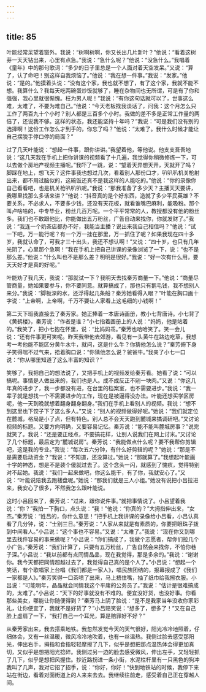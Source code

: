 ```yaml
---
---
---
```

title: 85
---




叶能经常呆望着窗外。我说：“树啊树啊，你又长出几片新叶？”他说：“看着这树芽一天天钻出来，心里有点急。”我说：“急什么呢？”他说：“没急什么。”我唱着《童年》中的那句歌词：“多少的日子里总是一个人面对着天空发呆。”又说：“算了，认了命吧！别这样自我烦恼了。”他说：“我在想一件事。”我说：“发家。”他说：“是的。”他摸着头说：“没有这个家，我也就不想了，有了这个家，我就不能不想。我算什么？我每天吃两碗蛋炒饭就够了，睡在杂物间也无所谓，可是有了你和强强，我心里就很惭愧。枉为男人呢！”我说：“有你这句话就可以了，世事这么难，太难了，不要为难自己。”他说：“今天老板找我谈话了，问我：这个月怎么只工作了两百九十个小时？别人都是三百多个小时。我做的差不多是正常工作量的两倍了，还说我不够。这样的状态，我还能坚持十年吗？”我说：“可是我们没有别的选择啊！这份工作怎么才到手的，你忘了吗？”他说：“太难了。我什么时候才能让自己摆脱手停口停的局面？”

过了几天叶能说：“想起一件事，跟你讲讲。”我望着他，等他说。他支支吾吾地说：“这几天我在手机上把你讲课的视频看了十几遍，我觉得你稍微修炼一下，可以去做个房地产视频主播呢。”我吓了一跳，说：“望着天异想天开，天就开了吗？脚踩在地上，想飞天？这件事我也想过几次，看着别人那份口才，叭叭叭机关枪射出来，都不用过脑似的，这碗饭还真不是我这样的人能吃的。”他说：“你的录像你自己看看吧，也是机关枪叭叭叭呢。”我说：“那我准备了多少天？主播天天要讲，我哪里找那么多话来讲？”他说：“抖音真的是个好东西，造就了多少平民英雄？不要关系，不必求人，不要多少钱，还没有天花板，就看谁嘴巴麻利，能吸粉。那个叫卢啥啥的，中专毕业，粉丝几百万呢。一个平平常常的人，教授都没有他的粉丝多。我们也不敢跟他比，你能做出五万粉丝，广告自动来找你，你就发财了。”我说：“我连一个奶茶店都办不好，我能当主播？说出来我自己相信吗？”他说：“试一下吧，万一能行呢？有一个万一挂在那里，万一抓住了呢？如果我现在四十多岁，我就认命了，可我才三十出头，我还不想认啊！”又说：“四十岁，也只有几年光阴了，心里那个急啊！”我在手机上把自己讲课的录像浏览了一下，说：“也不是那么差。”他说：“什么叫也不是那么差？明明是很好。”我说：“好一次有什么用，要天天好才是真的好呢。”

叶能劝了我几天，我说：“那就试一下？我明天去找秦芳商量一下。”他说：“商量尽管商量，她如果要参与，你不要同意。就算搞成了，那也只有鹅毛钱，我不想别人来分。”我说：“脚板深的水，还浮得起几条船？秦芳她看得入眼？”叶能在胸口画十字说：“上帝啊，上帝啊，千万不要让人家看上这毛细的小钱啊！”

第二天下班我直接去了秦芳家。她正捧着一本唐诗画册，教小七背唐诗。小七背了《黄鹤楼》，秦芳说：“作者是谁？”小七指着画册上的人说：“妈妈，他是站着的。”我笑了，把小七抱在怀里，说：“比妈妈乖。”秦芳也哈哈笑了。笑一会儿说：“还有件事更可笑呢。昨天我带他去郊游，看见有一头黄牛在路边吃草，我想考一考他能不能区分黄牛水牛，就问，这是什么牛？你猜他怎么说？”秦芳俯下身子笑得喘不过气来，捂着胸口说：“你猜他怎么说？爸爸牛。”我亲了小七一口说：“你从哪里知道了这么丰富的知识？”

笑够了，我把自己的想法说了，又把手机上的视频发给秦芳看。她看了说：“可以搞呢。事情是人做出来的，我们也是人。成不成反正不剜一块肉。”又说：“你这几年真的进步了，我一步都没有进，在台里的档案室，也不需要进步。”我说：“我一辈子就是想找一个不需要进步的工作，现在是被逼得没办法。叶能还想买学区房呢，他一天到晚就想着翻身翻身翻身。”我们在手机上看别人的视频。我说：“想不到这里也下饺子下了这么多人。”又说：“别人的视频做得好呢。”她说：“我们就定位在麓城，格局是小了点，但有特色。别人总不会天天跑到麓城来搞调研吧。”又讨论视频的标题。又要方向明确，又要容易记忆。秦芳说：“能不能叫麓城房事？”说完就笑了。我说：“还是要正经点，不要搞花样，让别人说我们在网上讨米。”又讨论了几个标题，最后定为“麓城说房”。秦芳说：“我能做点什么呢？要不我帮你剪辑吧，这是我的专业。”我说：“每次五六分钟，有什么好剪辑的呢？”她说：“那是不是需要启动资金？”我说：“不知道，还没算过。”她说：“那就算了。”我想起叶能画十字的神态，想是不是装个傻就过去了。这个念头一闪，就感到了愧疚，觉得特别对不起她。我说：“我们一起来做吧，你这么能干，有了你，我就安心了。”又说：“叶能说陪我去跑楼盘呢。”她说：“那我们就是三人小组。”她没有说把小吕拉进来，我安心了很多，不然我怎么跟叶能说。

这时小吕回来了，秦芳说：“过来，跟你说件事。”就把事情说了。小吕望着我说：“你？”我拍一下胸口，点头说：“我！”他说：“你真的？”大拇指伸出来，“女杰。”秦芳说：“姓吕的，你什么意思！”把手机上我讲课的录像给小吕看，小吕认真看了几分钟，说：“士别三日。”秦芳说：“人家从来就是有素质的，你要把眼珠子拨到中间看人。”小吕说：“这个事也不容易。”又说：“太难了。”我说：“现在你又到哪里去找件容易的事来做呢？”小吕说：“你们搞成了，我做个志愿者，帮你们拉几个小广告。”秦芳说：“我们计算了，只要有五万粉丝，广告自然会来找你，不怕你巷子深。”小吕说：“我以前都有点同情晶晶，现在我觉得，那是多余的。”我说：“谢谢你。我今天都把同情超越过去了，我觉得自己真的是个人了。”小吕说：“想起一个笑话，有个歌唱家上台唱《我们都是一家人》，唱民族团结的，报幕报成了《我们一家都是人》。”秦芳笑得一口茶喷了出来，马上捂住嘴，抽了纸巾给我擦衣服。小吕说：“可能明年，晶晶就会同情我这个平庸的公务员了。”我说：“估计是很难搞成的，太难了。”小吕说：“天下的好事就没有不难的。便宜没好货，也没好事。你看那些美女，哪能让你随便得到？”秦芳马上阴了脸说：“是不是我家当年没收你家彩礼，让你便宜了，我就不是好货了？”小吕赔笑说：“想多了，想多了！”又在自己脸上虚扇了一下，“我打自己一个耳光，算是赔罪好不好？”

从秦芳家出来，我去搭乘地铁。我忽然发觉今天的天气很好，阳光冷冷地照着，仔细体会，又有一丝温暖，微风冷冷地吹着，也有一丝温热。我侧过脸去感受那阳光，伸出右手，拇指和食指轻轻摩擦了几下，似乎是想把那点温热体会得更加真切，又似乎是想把阳光捻碎。我侧过另一边的脸去感受微风，伸出左手，又轻轻抓了几下，似乎是想把风握住。抄近路拐进一条小街，水泥栏杆里有一只黑色的狗冲我叫了几声，我对它招了招手，说：“你好，你好！”快到地铁站的时候，我停下来站在街边，看着对面街道上的人来来去去。我继续往前走，感受着自己正在穿越人间。